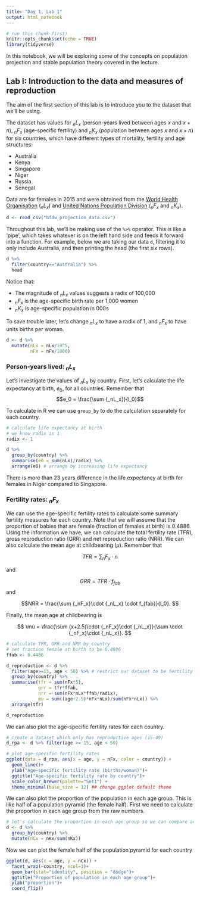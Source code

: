 ```yaml
---
title: "Day 1, Lab 1"
output: html_notebook
---
```


```r
# run this chunk first!
knitr::opts_chunk$set(echo = TRUE)
library(tidyverse)
```

In this notebook, we will be exploring some of the concepts on population projection and stable population theory covered in the lecture. 

## Lab I: Introduction to the data and measures of reproduction

The aim of the first section of this lab is to introduce you to the dataset that we'll be using.

The dataset has values for $_nL_x$ (person-years lived between ages $x$ and $x+n$), $_nF_x$ (age-specific fertility) and $_nK_x$ (population between ages $x$ and $x+n$) for six countries, which have different types of mortality, fertility and age structures:

- Australia 
- Kenya 
- Singapore 
- Niger 
- Russia
- Senegal

Data are for females in 2015 and were obtained from the [World Health Organisation](http://apps.who.int/gho/data/node.main.687?lang=en) ($_nL_x$) and [United Nations Population Division](https://esa.un.org/unpd/wpp/) ($_nF_x$ and $_nK_x$). 

```r
d <- read_csv("bfdw_projection_data.csv")
```

Throughout this lab, we'll be making use of the `%>%` operator. This is like a 'pipe', which takes whatever is on the left hand side and feeds it forward into a function. For example, below we are taking our data `d`, filtering it to only include Australia, and then printing the head (the first six rows).

```r
d %>% 
  filter(country=="Australia") %>% 
  head
```

Notice that:

- The magnitude of $_nL_x$ values suggests a radix of 100,000
- $_nF_x$ is the age-specific birth rate per 1,000 women
- $_nK_x$ is age-specific population in 000s

To save trouble later, let's change $_nL_x$ to have a radix of 1, and $_nF_x$ to have units births per woman. 

```r
d <- d %>% 
  mutate(nLx = nLx/10^5, 
         nFx = nFx/1000)
```


### Person-years lived: $_nL_x$

Let's investigate the values of $_nL_x$ by country. First, let's calculate the life expectancy at birth, $e_0$, for all countries. Remember that $$e_0 = \frac{\sum {_nL_x}}{l_0}$$

To calculate in R we can use `group_by` to do the calculation separately for each country.

```r
# calculate life expectancy at birth 
# we know radix is 1
radix <- 1

d %>% 
  group_by(country) %>% 
  summarise(e0 = sum(nLx)/radix) %>%
  arrange(e0) # arrange by increasing life expectancy
```

There is more than 23 years difference in the life expectancy at birth for females in Niger compared to Singapore. 

### Fertility rates: $_nF_x$

We can use the age-specific fertility rates to calculate some summary fertility measures for each country. Note that we will assume that the proportion of babies that are female (fraction of females at birth) is 0.4886. Using the information we have, we can calculate the total fertility rate (TFR), gross reproduction ratio (GRR) and net reproduction ratio (NRR). We can also calculate the mean age at childbearing ($\mu$). Remember that

$$ TFR = \sum {_nF_x} \cdot n$$

and

$$ GRR = TFR \cdot f_{fab}$$
and

$$NRR = \frac{\sum {_nF_x}\cdot {_nL_x} \cdot f_{fab}}{l_0}. $$

Finally, the mean age at childbearing is 

$$
\mu = \frac{\sum (x+2.5)\cdot {_nF_x}\cdot {_nL_x}}{\sum \cdot {_nF_x}\cdot {_nL_x}}.
$$

```r
# calculate TFR, GRR and NRR by country
# set fraction female at birth to be 0.4886
ffab <- 0.4486

d_reproduction <- d %>% 
  filter(age>=15, age < 50) %>% # restrict our dataset to be fertility rates for women aged 15-49
  group_by(country) %>% 
  summarise(tfr = sum(nFx*5), 
            grr = tfr*ffab,
            nrr = sum(nFx*nLx*ffab/radix),
            mu = sum((age+2.5)*nFx*nLx)/sum(nFx*nLx)) %>%
  arrange(tfr)

d_reproduction
```


We can also plot the age-specific fertility rates for each country. 

```r
# create a dataset which only has reproductive ages (15-49)
d_rpa <- d %>% filter(age >= 15, age < 50)

# plot age-specific fertility rates
ggplot(data = d_rpa, aes(x = age, y = nFx, color = country)) + 
  geom_line()+
  ylab("Age-specific fertility rate (births/woman)")+
  ggtitle("Age-specific fertility rate by country")+ 
  scale_color_brewer(palette="Set1") + 
  theme_minimal(base_size = 12) ## change ggplot default theme
```

We can also plot the proportion of the population in each age group. This is like half of a population pyramid (the female half). First we need to calculate the proportion in each age group from the raw numbers.

```r
# let's calculate the proportion in each age group so we can compare across countries
d <- d %>% 
  group_by(country) %>%
  mutate(nCx = nKx/sum(nKx))
```

Now we can plot the female half of the population pyramid for each country

```r
ggplot(d, aes(x = age, y = nCx)) + 
  facet_wrap(~country, ncol=3)+
  geom_bar(stat="identity", position = "dodge")+
  ggtitle("Proportion of population in each age group")+
  ylab("proportion")+
  coord_flip()
```


